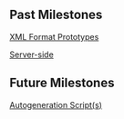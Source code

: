 == Past Milestones ==

[[Generated IPC/Format | XML Format Prototypes]]

[[Summer of Code 2007/Generated IPC/Server | Server-side]]

== Future Milestones ==

[[Summer of Code 2007/Generated IPC/Autogen | Autogeneration Script(s)]]